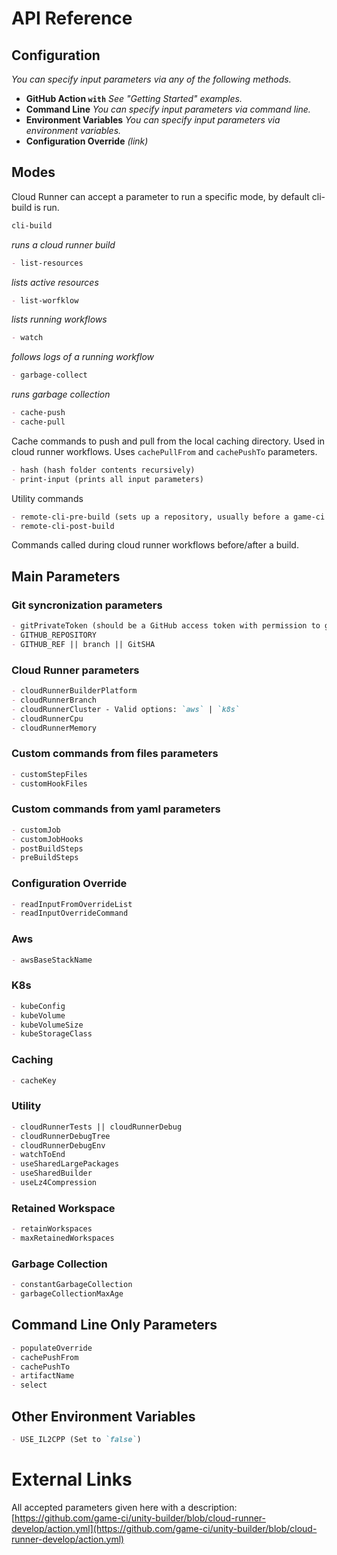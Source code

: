 # API Reference

## Configuration

_You can specify input parameters via any of the following methods._

- **GitHub Action `with`** _See "Getting Started" examples._
- **Command Line** _You can specify input parameters via command line._
- **Environment Variables** _You can specify input parameters via environment variables._
- **Configuration Override** _(link)_

## Modes

Cloud Runner can accept a parameter to run a specific mode, by default cli-build is run.

```md
cli-build
```

_runs a cloud runner build_

```md
- list-resources
```

_lists active resources_

```md
- list-worfklow
```

_lists running workflows_

```md
- watch
```

_follows logs of a running workflow_

```md
- garbage-collect
```

_runs garbage collection_

```md
- cache-push
- cache-pull
```

Cache commands to push and pull from the local caching directory. Used in cloud runner workflows.
Uses `cachePullFrom` and `cachePushTo` parameters.

```md
- hash (hash folder contents recursively)
- print-input (prints all input parameters)
```

Utility commands

```md
- remote-cli-pre-build (sets up a repository, usually before a game-ci build)
- remote-cli-post-build
```

Commands called during cloud runner workflows before/after a build.

## Main Parameters

### Git syncronization parameters

```md
- gitPrivateToken (should be a GitHub access token with permission to get repositories)
- GITHUB_REPOSITORY
- GITHUB_REF || branch || GitSHA
```

### Cloud Runner parameters

```md
- cloudRunnerBuilderPlatform
- cloudRunnerBranch
- cloudRunnerCluster - Valid options: `aws` | `k8s`
- cloudRunnerCpu
- cloudRunnerMemory
```

### Custom commands from files parameters

```md
- customStepFiles
- customHookFiles
```

### Custom commands from yaml parameters

```md
- customJob
- customJobHooks
- postBuildSteps
- preBuildSteps
```

### Configuration Override

```md
- readInputFromOverrideList
- readInputOverrideCommand
```

### Aws

```md
- awsBaseStackName
```

### K8s

```md
- kubeConfig
- kubeVolume
- kubeVolumeSize
- kubeStorageClass
```

### Caching

```md
- cacheKey
```

### Utility

```md
- cloudRunnerTests || cloudRunnerDebug
- cloudRunnerDebugTree
- cloudRunnerDebugEnv
- watchToEnd
- useSharedLargePackages
- useSharedBuilder
- useLz4Compression
```

### Retained Workspace

```md
- retainWorkspaces
- maxRetainedWorkspaces
```

### Garbage Collection

```md
- constantGarbageCollection
- garbageCollectionMaxAge
```

## Command Line Only Parameters

```md
- populateOverride
- cachePushFrom
- cachePushTo
- artifactName
- select
```

## Other Environment Variables

```md
- USE_IL2CPP (Set to `false`)
```

# External Links

All accepted parameters given here with a description:
[https://github.com/game-ci/unity-builder/blob/cloud-runner-develop/action.yml](https://github.com/game-ci/unity-builder/blob/cloud-runner-develop/action.yml)
